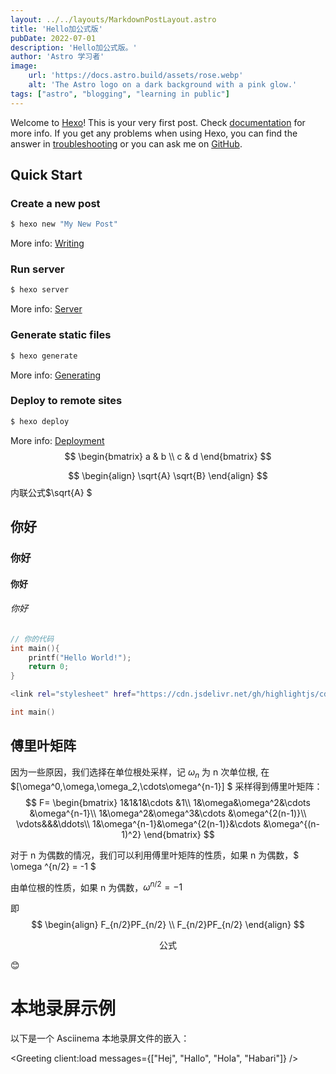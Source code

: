 ```yaml
---
layout: ../../layouts/MarkdownPostLayout.astro
title: 'Hello加公式版'
pubDate: 2022-07-01
description: 'Hello加公式版。'
author: 'Astro 学习者'
image:
    url: 'https://docs.astro.build/assets/rose.webp'
    alt: 'The Astro logo on a dark background with a pink glow.'
tags: ["astro", "blogging", "learning in public"]
---
```



Welcome to [Hexo](https://hexo.io/)! This is your very first post. Check [documentation](https://hexo.io/docs/) for more info. If you get any problems when using Hexo, you can find the answer in [troubleshooting](https://hexo.io/docs/troubleshooting.html) or you can ask me on [GitHub](https://github.com/hexojs/hexo/issues).

## Quick Start

### Create a new post

``` bash
$ hexo new "My New Post"
```

More info: [Writing](https://hexo.io/docs/writing.html)

### Run server

``` bash
$ hexo server
```

More info: [Server](https://hexo.io/docs/server.html)

### Generate static files

``` bash
$ hexo generate
```

More info: [Generating](https://hexo.io/docs/generating.html)

### Deploy to remote sites

``` bash
$ hexo deploy
```

More info: [Deployment](https://hexo.io/docs/one-command-deployment.html)
$$
\begin{bmatrix}
a & b \\
c & d
\end{bmatrix}
$$

$$
\begin{align}
\sqrt{A}
\sqrt{B}
\end{align}
$$
内联公式$\sqrt{A} $
## 你好
### 你好

#### 你好
###### 你好


```c
// 你的代码
int main(){
    printf("Hello World!");
    return 0;
}

```

```bash
<link rel="stylesheet" href="https://cdn.jsdelivr.net/gh/highlightjs/cdn-release@latest/build/styles/vs2015.min.css">

```

```c
int main()
```



## 傅里叶矩阵
因为一些原因，我们选择在单位根处采样，记 $\omega_n$ 为 n 次单位根, 在$[\omega^0,\omega,\omega_2,\cdots\omega^{n-1}] $ 采样得到傅里叶矩阵：
$$
F=
\begin{bmatrix}
1&1&1&\cdots &1\\
1&\omega&\omega^2&\cdots &\omega^{n-1}\\
1&\omega^2&\omega^3&\cdots &\omega^{2(n-1)}\\
\vdots&&&\ddots\\
1&\omega^{n-1}&\omega^{2(n-1)}&\cdots &\omega^{(n-1)^2}
\end{bmatrix}
$$

对于 n 为偶数的情况，我们可以利用傅里叶矩阵的性质，如果 n 为偶数，$ \omega ^{n/2} = -1 $

由单位根的性质，如果 n 为偶数，$\omega ^{n/2} = -1$  


即
$$
\begin{align}
F_{n/2}PF_{n/2} \\
F_{n/2}PF_{n/2}
\end{align}
$$

$$
\text{公式}
$$



😊

# 本地录屏示例

以下是一个 Asciinema 本地录屏文件的嵌入：




<Greeting client:load messages={["Hej", "Hallo", "Hola", "Habari"]} />

<AsciinemaPlayer castname="nonebot" />

<ColorPicker client:load />
















